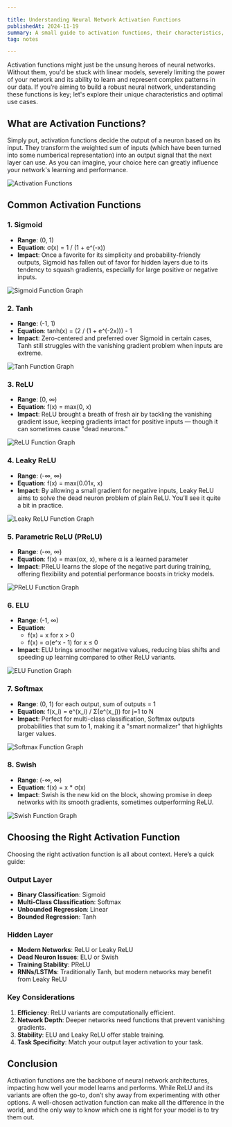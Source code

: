 ```yaml
---

title: Understanding Neural Network Activation Functions
publishedAt: 2024-11-19
summary: A small guide to activation functions, their characteristics, and use cases.
tag: notes

---
```


Activation functions might just be the unsung heroes of neural networks. Without them, you'd be stuck with linear models, severely limiting the power of your network and its ability to learn and represent complex patterns in our data. If you’re aiming to build a robust neural network, understanding these functions is key; let's explore their unique characteristics and optimal use cases.

## What are Activation Functions?

Simply put, activation functions decide the output of a neuron based on its input. They transform the weighted sum of inputs (which have been turned into some numberical representation) into an output signal that the next layer can use. As you can imagine, your choice here can greatly influence your network's learning and performance.

![Activation Functions](https://cdn.prod.website-files.com/614c82ed388d53640613982e/64a6b6518fddd62aa2605e17_how%20do%20activation%20functions%20work.webp)

## Common Activation Functions

### 1. Sigmoid
- **Range**: (0, 1)
- **Equation**: σ(x) = 1 / (1 + e^(-x))
- **Impact**: Once a favorite for its simplicity and probability-friendly outputs, Sigmoid has fallen out of favor for hidden layers due to its tendency to squash gradients, especially for large positive or negative inputs.

![Sigmoid Function Graph](https://miro.medium.com/v2/resize:fit:970/1*Xu7B5y9gp0iL5ooBj7LtWw.png)

### 2. Tanh
- **Range**: (-1, 1)
- **Equation**: tanh(x) = (2 / (1 + e^(-2x))) - 1
- **Impact**: Zero-centered and preferred over Sigmoid in certain cases, Tanh still struggles with the vanishing gradient problem when inputs are extreme.

![Tanh Function Graph](https://production-media.paperswithcode.com/methods/Screen_Shot_2020-05-27_at_4.23.22_PM_dcuMBJl.png)

### 3. ReLU
- **Range**: [0, ∞)
- **Equation**: f(x) = max(0, x)
- **Impact**: ReLU brought a breath of fresh air by tackling the vanishing gradient issue, keeping gradients intact for positive inputs — though it can sometimes cause "dead neurons."

![ReLU Function Graph](https://miro.medium.com/v2/resize:fit:357/1*oePAhrm74RNnNEolprmTaQ.png)

### 4. Leaky ReLU
- **Range**: (-∞, ∞)
- **Equation**: f(x) = max(0.01x, x)
- **Impact**: By allowing a small gradient for negative inputs, Leaky ReLU aims to solve the dead neuron problem of plain ReLU. You’ll see it quite a bit in practice.

![Leaky ReLU Function Graph](https://miro.medium.com/v2/resize:fit:800/0*78wUADTW20bwqHvd.jpg)

### 5. Parametric ReLU (PReLU)
- **Range**: (-∞, ∞)
- **Equation**: f(x) = max(αx, x), where α is a learned parameter
- **Impact**: PReLU learns the slope of the negative part during training, offering flexibility and potential performance boosts in tricky models.

![PReLU Function Graph](https://miro.medium.com/v2/resize:fit:1400/0*ChdsWvPFTyZ8kbbR.png)

### 6. ELU
- **Range**: (-1, ∞)
- **Equation**: 
  - f(x) = x for x > 0
  - f(x) = α(e^x - 1) for x ≤ 0
- **Impact**: ELU brings smoother negative values, reducing bias shifts and speeding up learning compared to other ReLU variants.

![ELU Function Graph](https://miro.medium.com/v2/resize:fit:882/1*eNHGIO1Ww9gWL-dHz6JfyQ.png)

### 7. Softmax
- **Range**: (0, 1) for each output, sum of outputs = 1
- **Equation**: f(x_i) = e^(x_i) / Σ(e^(x_j)) for j=1 to N
- **Impact**: Perfect for multi-class classification, Softmax outputs probabilities that sum to 1, making it a "smart normalizer" that highlights larger values.

![Softmax Function Graph](https://velog.velcdn.com/images/chiroya/post/b520fcca-ce29-4b02-9392-5de67767e6b4/image.png)

### 8. Swish
- **Range**: (-∞, ∞)
- **Equation**: f(x) = x * σ(x)
- **Impact**: Swish is the new kid on the block, showing promise in deep networks with its smooth gradients, sometimes outperforming ReLU.

![Swish Function Graph](https://encrypted-tbn0.gstatic.com/images?q=tbn:ANd9GcSESfUSAuwDt-pf8MBkHm4Uys1Jhw7XnPKsuQ&s)

## Choosing the Right Activation Function

Choosing the right activation function is all about context. Here’s a quick guide:

### Output Layer
- **Binary Classification**: Sigmoid
- **Multi-Class Classification**: Softmax
- **Unbounded Regression**: Linear
- **Bounded Regression**: Tanh

### Hidden Layer
- **Modern Networks**: ReLU or Leaky ReLU
- **Dead Neuron Issues**: ELU or Swish
- **Training Stability**: PReLU
- **RNNs/LSTMs**: Traditionally Tanh, but modern networks may benefit from Leaky ReLU

### Key Considerations
1. **Efficiency**: ReLU variants are computationally efficient.
2. **Network Depth**: Deeper networks need functions that prevent vanishing gradients.
3. **Stability**: ELU and Leaky ReLU offer stable training.
4. **Task Specificity**: Match your output layer activation to your task.

## Conclusion

Activation functions are the backbone of neural network architectures, impacting how well your model learns and performs. While ReLU and its variants are often the go-to, don’t shy away from experimenting with other options. A well-chosen activation function can make all the difference in the world, and the only way to know which one is right for your model is to try them out.